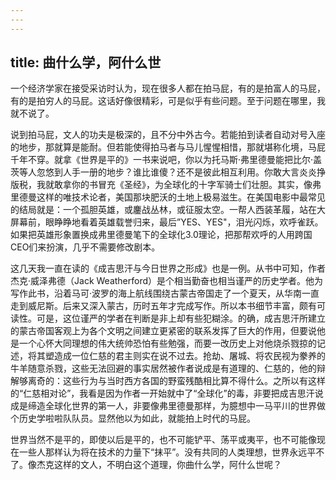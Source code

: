 ```yaml
---
---
---
```

title: 曲什么学，阿什么世
---






一个经济学家在接受采访时认为，现在很多人都在拍马屁，有的是拍富人的马屁，有的是拍穷人的马屁。这话好像很精彩，可是似乎有些问题。至于问题在哪里，我就不说了。

说到拍马屁，文人的功夫是极深的，且不分中外古今。若能拍到读者自动对号入座的地步，那就算是能耐。但若能使得拍马者与马儿惺惺相惜，那就堪称化境，马屁千年不穿。就拿《世界是平的》一书来说吧，你以为托马斯·弗里德曼能把比尔·盖茨等人忽悠到人手一册的地步？谁比谁傻？还不是彼此相互利用。你敢大言炎炎挣版税，我就敢拿你的书冒充《圣经》，为全球化的十字军骑士们壮胆。其实，像弗里德曼这样的唯技术论者，美国那块肥沃的土地上极易滋生。在美国电影中最常见的结局就是：一个孤胆英雄，或鏖战丛林，或征服太空。一帮人西装革履，站在大屏幕前，眼睁睁地看着英雄载誉归来，最后”YES、YES"，泪光闪烁，欢呼雀跃。如果把英雄形象置换成弗里德曼笔下的全球化3.0理论，把那帮欢呼的人用跨国CEO们来扮演，几乎不需要修改剧本。

这几天我一直在读的《成吉思汗与今日世界之形成》也是一例。从书中可知，作者杰克·威泽弗德（Jack Weatherford）是个相当勤奋也相当谨严的历史学者。他为写作此书，沿着马可·波罗的海上航线围绕古蒙古帝国走了一个夏天，从华南一直走到威尼斯。后来又深入蒙古，历时五年才完成写作。所以本书细节丰富，颇有可读性。可是，这位谨严的学者在判断是非上却有些犯糊涂。的确，成吉思汗所建立的蒙古帝国客观上为各个文明之间建立更紧密的联系发挥了巨大的作用，但要说他是一个心怀大同理想的伟大统帅恐怕有些勉强，而要一改历史上对他烧杀戮掠的记述，将其塑造成一位仁慈的君主则实在说不过去。抢劫、屠城、将农民视为豢养的牛羊随意杀戮，这些无法回避的事实居然被作者说成是有道理的、仁慈的，他的辩解够离奇的：这些行为与当时西方各国的野蛮残酷相比算不得什么。之所以有这样的“仁慈相对论”，我看是因为作者一开始就中了“全球化”的毒，非要把成吉思汗说成是缔造全球化世界的第一人，非要像弗里德曼那样，为臆想中一马平川的世界做个历史学啦啦队队员。显然他以为如此，就能拍上时代的马屁。

世界当然不是平的，即使以后是平的，也不可能铲平、荡平或夷平，也不可能像现在一些人那样认为将在技术的力量下“抹平”。没有共同的人类理想，世界永远平不了。像杰克这样的文人，不明白这个道理，你曲什么学，阿什么世呢？